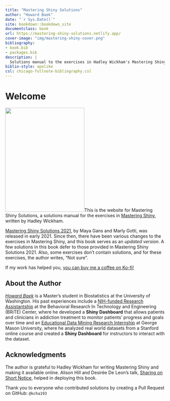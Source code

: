 ```yaml
--- 
title: "Mastering Shiny Solutions"
author: "Howard Baek"
date: "`r Sys.Date()`"
site: bookdown::bookdown_site
documentclass: book
url: https://mastering-shiny-solutions.netlify.app/
cover-image: "img/mastering-shiny-cover.png"
bibliography:
- book.bib
- packages.bib
description: |
  Solutions manual to the exercises in Hadley Wickham's Mastering Shiny.
biblio-style: apalike
csl: chicago-fullnote-bibliography.csl
---
```


# Welcome {-}

<img src="img/mastering-shiny-cover.png" class="cover" width="250" height="328"/>This is the website for Mastering Shiny Solutions, a solutions manual for the exercises in [Mastering Shiny](https://mastering-shiny.org/), written by Hadley Wickham. 

[Mastering Shiny Solutions 2021](https://mastering-shiny-solutions.org/), by Maya Gans and Marly Gotti, was released in early 2021. Since then, there have been various changes to the exercises in Mastering Shiny, and this book serves as an _updated version_. A few solutions in this book defer to those provided in Mastering Shiny Solutions 2021. Also, some exercises don't contain solutions, and for these exercises, the author writes, "Not sure".

If my work has helped you, [you can buy me a coffee on Ko-fi!](https://ko-fi.com/howardbaek)


## About the Author {-}

[_Howard Baek_](http://insidethetv.rbind.io/) is a Master’s student in Biostatistics at the University of Washington. His past experiences include a [NIH-funded Research Assistantship](https://github.com/howardbaek/addiction-dashboard-simple) at the Behavioral Research In Technology and Engineering (BRiTE) Center, where he developed a __Shiny Dashboard__ that allows patients and clinicians in addiction treatment to monitor patients’ progress and goals over time and an [Educational Data Mining Research Internship](https://github.com/howardbaek/mooc-project-github) at George Mason University, where he analyzed real world datasets from a Stanford online course and created a __Shiny Dashboard__ for instructors to interact with the dataset.


## Acknowledgments {-}

The author is grateful to Hadley Wickham for writing Mastering Shiny and making it available online. Alison Hill and Desirée De Leon’s talk, [Sharing on Short Notice](https://youtu.be/QcE4RBH2auQ?t=1881), helped in deploying this book. 

Thank you to everyone who contributed solutions by creating a Pull Request on GitHub: `@kcha193`


